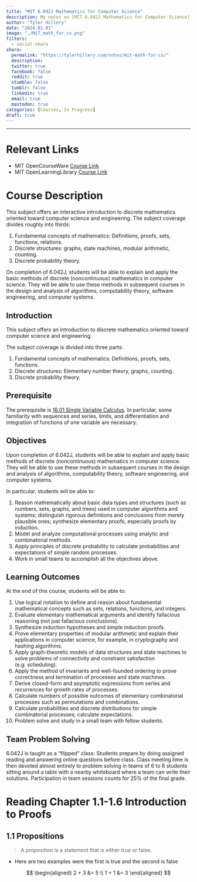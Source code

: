 ```yaml
---
title: "MIT 6.042J Mathematics for Computer Science"
description: My notes on [MIT 6.042J Mathematics for Computer Science](https://openlearninglibrary.mit.edu/courses/course-v1:OCW+6.042J+2T2019/about) taught by professors Albert Meyer and Adam Chlipala.
author: "Tyler Hillery"
date: "2024-01-01"
image: "./MiT_math_for_cs.png"
filters:
  - social-share
share:
  permalink: "https://tylerhillery.com/notes/mit-math-for-cs/"
  description:
  twitter: true
  facebook: false
  reddit: true
  stumble: false
  tumblr: false
  linkedin: true
  email: true
  mastodon: true
categories: [Courses, In Progress]
draft: true 
---
```


------------------------------------------------------------------------
# Relevant Links
- MIT OpenCourseWare [Course Link](https://ocw.mit.edu/courses/6-042j-mathematics-for-computer-science-spring-2015/)
- MIT OpenLearningLibrary [Course Link](https://openlearninglibrary.mit.edu/courses/course-v1:OCW+6.042J+2T2019/about)

# Course Description
This subject offers an interactive introduction to discrete mathematics oriented toward computer science and engineering. The subject coverage divides roughly into thirds:

1. Fundamental concepts of mathematics: Definitions, proofs, sets, functions, relations.
2. Discrete structures: graphs, state machines, modular arithmetic, counting.
3. Discrete probability theory.

On completion of 6.042J, students will be able to explain and apply the basic methods of discrete (noncontinuous) mathematics in computer science. They will be able to use these methods in subsequent courses in the design and analysis of algorithms, computability theory, software engineering, and computer systems.

:::{.callout-note collapse="true" title="Syllabus"}
## Introduction
This subject offers an introduction to discrete mathematics oriented toward computer science and engineering.

The subject coverage is divided into three parts:

1. Fundamental concepts of mathematics: Definitions, proofs, sets, functions.
2. Discrete structures: Elementary number theory, graphs, counting.
3. Discrete probability theory.

## Prerequisite
The prerequisite is [18.01 Single Variable Calculus](https://ocw.mit.edu/courses/18-01sc-single-variable-calculus-fall-2010). In particular, some familiarity with sequences and series, limits, and differentiation and integration of functions of one variable are necessary.

## Objectives
Upon completion of 6.042J, students will be able to explain and apply basic methods of discrete (noncontinuous) mathematics in computer science. They will be able to use these methods in subsequent courses in the design and analysis of algorithms, computability theory, software engineering, and computer systems.

In particular, students will be able to:

1. Reason mathematically about basic data types and structures (such as numbers, sets, graphs, and trees) used in computer algorithms and systems; distinguish rigorous definitions and conclusions from merely plausible ones; synthesize elementary proofs, especially proofs by induction.
2. Model and analyze computational processes using analytic and combinatorial methods.
3. Apply principles of discrete probability to calculate probabilities and expectations of simple random processes.
4. Work in small teams to accomplish all the objectives above.

## Learning Outcomes
At the end of this course, students will be able to:

1. Use logical notation to define and reason about fundamental mathematical concepts such as sets, relations, functions, and integers.
2. Evaluate elementary mathematical arguments and identify fallacious reasoning (not just fallacious conclusions).
3. Synthesize induction hypotheses and simple induction proofs.
4. Prove elementary properties of modular arithmetic and explain their applications in computer science, for example, in cryptography and hashing algorithms.
5. Apply graph-theoretic models of data structures and state machines to solve problems of connectivity and constraint satisfaction (e.g. scheduling).
6. Apply the method of invariants and well-founded ordering to prove correctness and termination of processes and state machines.
7. Derive closed-form and asymptotic expressions from series and recurrences for growth rates of processes.
8. Calculate numbers of possible outcomes of elementary combinatorial processes such as permutations and combinations.
9. Calculate probabilities and discrete distributions for simple combinatorial processes; calculate expectations.
10. Problem solve and study in a small team with fellow students.

## Team Problem Solving
6.042J is taught as a “flipped” class: Students prepare by doing assigned reading and answering online questions before class. Class meeting time is then devoted almost entirely to problem solving in teams of 6 to 8 students sitting around a table with a nearby whiteboard where a team can write their solutions. Participation in team sessions counts for 25% of the final grade.

:::

# Reading Chapter 1.1-1.6 Introduction to Proofs

## 1.1 Propositions

> A *proposition* is a statement that is either true or false. 

- Here are two examples were the first is true and the second is false

$$ 
\begin{aligned}
2 + 3 &= 5 \\ 
1 + 1 &= 3
\end{aligned} 
$$

